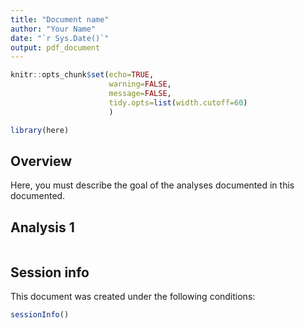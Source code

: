 ```yaml
---
title: "Document name"
author: "Your Name"
date: "`r Sys.Date()`"
output: pdf_document
---
```


```r
knitr::opts_chunk$set(echo=TRUE,
                      warning=FALSE, 
                      message=FALSE,
                      tidy.opts=list(width.cutoff=60)
                      )
```

```r
library(here)
```

## Overview

Here, you must describe the goal of the analyses documented in this documented.

## Analysis 1

```r

```

## Session info

This document was created under the following conditions:

```r
sessionInfo()
```